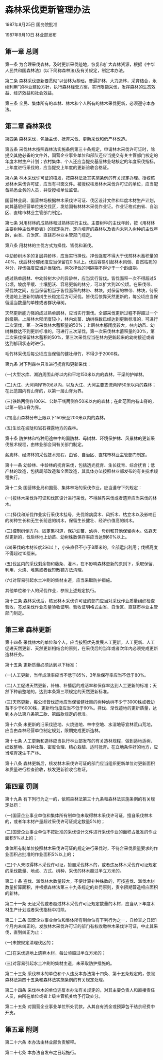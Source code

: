 # 森林采伐更新管理办法

1987年8月25日 国务院批准　

1987年9月10日 林业部发布　

  

## 第一章 总则

第一条 为合理采伐森林，及时更新采伐迹地，恢复和扩大森林资源，根据《中华人民共和国森林法》(以下简称森林法)及有关规定，制定本办法。

第二条 森林采伐更新要贯彻“以营林为基础，普遍护林，大力造林，采育结合，永续利用”的林业建设方针，执行森林经营方案，实行限额采伐，发挥森林的生态效益、经济效益和社会效益。

第三条 全民、集体所有的森林、林木和个人所有的林木采伐更新，必须遵守本办法。

## 第二章 森林采伐

第四条 森林采伐，包括主伐、抚育采伐、更新采伐和低产林改造。

第五条 采伐林木按照森林法实施条例第三十条规定，申请林木采伐许可证时，除提交其他必备的文件外，国营企业事业单位和部队还应当提交有关主管部门核定的年度木材生产计划；农村集体、个人还应当提交基层林业站核定的年度采伐指标。上年度进行采伐的，应当提交上年度的更新验收合格证。

第六条 林木采伐许可证的核发，按森林法及其实施条例的有关规定办理。授权核发林木采伐许可证，应当有书面文件。被授权核发林木采伐许可证的单位，应当配备熟悉业务的人员，并受授权单位监督。

国营林业局、国营林场根据林木采伐许可证、伐区设计文件和年度木材生产计划，向其基层经营单位拨交伐区，发给国有林林木采伐作业证。作业证格式由省、自治区、直辖市林业主管部门制定。

第七条 对用材林的成熟林和过熟林实行主伐。主要树种的主伐年龄，按《用材林主要树种主伐年龄表》的规定执行。定向培育的森林以及表内未列入树种的主伐年龄，由省、自治区、直辖市林业主管部门规定。

第八条 用材林的主伐方式为择伐、皆伐和渐伐。

中幼龄树木多的复层异龄林，应当实行择伐。择伐强度不得大于伐前林木蓄积量的40%，伐后林分郁闭度应当保留在0.5以上。伐后容易引起林木风倒、自然枯死的林分，择伐强度应当适当降低。两次择伐的间隔期不得少于一个龄级期。

成过熟单层林、中幼龄树木少的异龄林，应当实行皆伐。皆伐面积一次不得超过5公顷，坡度平缓、土壤肥沃、容易更新的林分，可以扩大到20公顷。在采伐带、采伐块之间，应当保留相当于皆伐面积的林带、林块。对保留的林带、林块，待采伐迹地上更新的幼树生长稳定后方可采伐。皆伐后依靠天然更新的，每公顷应当保留适当数量的单株或者群状母树。

天然更新能力强的成过熟单层林，应当实行渐伐。全部采伐更新过程不得超过一个龄级期。上层林木郁闭度较小，林内幼苗、幼树株数已经达到更新标准的，可进行二次渐伐，第一次采伐林木蓄积量的50%；上层林木郁闭度较大，林内幼苗、幼树株数达不到更新标准的，可进行三次渐伐，第一次采伐林木蓄积量的30%，第二次采伐保留林木蓄积的50%，第三次采伐应当在林内更新起来的幼树接近或者达到郁闭状态时进行。

毛竹林采伐后每公顷应当保留的健壮母竹，不得少于2000株。

第九条 对下列森林只准进行抚育和更新采伐：

(一)大型水库、湖泊周围山脊以内和平地150米以内的森林，干渠的护岸林。

(二)大江、大河两岸150米以内，以及大江、大河主要支流两岸50米以内的森林；在此范围内有山脊的，以第一层山脊为界。

(三)铁路两侧各100米、公路干线两侧各50米以内的森林；在此范围内有山脊的，以第一层山脊为界。

(四)高山森林分布上限以下150米至200米以内的森林。

(五)生长在坡陡和岩石裸露地方的森林。

第十条 防护林和特种用途林中的国防林、母树林、环境保护林、风景林的更新采伐技术规程，由林业部会同有关部门制定。

薪炭林、经济林的采伐技术规程，由省、自治区、直辖市林业主管部门制定。

第十一条 幼龄林、中龄林的抚育采伐，包括透光抚育、生长抚育、综合抚育；低产林的改造，包括局部改造和全面改造，其具体办法按照林业部发布的有关技术规程执行。

第十二条 国营林业局和国营、集体林场的采伐作业，应当遵守下列规定：

(一)按林木采伐许可证和伐区设计进行采伐，不得越界采伐或者遗弃应当采伐的林木。

(二)择伐和渐伐作业实行采伐木挂号，先伐除病腐木、风折木、枯立木以及影响目的树种生长和无生长前途的树木，保留生长健壮、经济价值高的树木。

(三)控制树倒方向，固定集材道，保护幼苗、幼树、母树和其他保留树木。依靠天然更新的，伐后林地上幼苗、幼树株数保存率应当达到60%以上。

(四)采伐的木材长度2米以上，小头直径不小于8厘米的，全部运出利用；伐根高度不得超过10厘米。

(五)伐区内的采伐剩余物和藤条、灌木，在不影响森林更新的原则下，采取保留、利用、火烧、堆集或者截短散铺方法清理。

(六)对容易引起水土冲刷的集材主道，应当采取防护措施。

其他单位和个人的采伐作业，参照上述规定执行。

第十三条 森林采伐后，核发林木采伐许可证的部门应当对采伐作业质量组织检查验收，签发采伐作业质量验收证明。验收证明格式由省、自治区、直辖市林业主管部门制定。

## 第三章 森林更新

第十四条 采伐林木的单位和个人，应当按照优先发展人工更新，人工更新、人工促进天然更新、天然更新相结合的原则，在采伐后的当年或者次年内必须完成更新造林任务。

第十五条 更新质量必须达到以下标准：

(一)人工更新，当年成活率应当不低于85%，3年后保存率应当不低于80%。

(二)人工促进天然更新，补植、补播后的成活率和保存率达到人工更新的标准；天然下种前整地的，达到本条第三项规定的天然更新标准。

(三)天然更新，每公顷皆伐迹地应当保留健壮目的树种幼树不少于3000株或者幼苗不少于6000株，更新均匀度应当不低于60%。择伐、渐伐迹地的更新质量，达到本办法第八条第二款、第四款规定的标准。

第十六条 未更新的旧采伐迹地、火烧迹地、林中空地、水湿地等宜林荒山荒地，应当由森林经营单位制定规划，限期完成更新造林。

第十七条 人工更新和造林应当执行林业部发布的有关造林规程，做到适地适树、细致整地、良种壮苗、密度合理、精心栽植、适时抚育。在立地条件好的地方，应当培育速生丰产林。

第十八条 森林更新后，核发林木采伐许可证的部门应当组织更新单位对更新面积和质量进行检查验收，核发更新验收合格证。

## 第四章 罚则

第十九条 有下列行为之一的，依照森林法第三十九条和森林法实施条例的有关规定处罚：

(一)国营企业事业单位和集体所有制单位未取得林木采伐许可证，擅自采伐林木的，或者年木材产量超过采伐许可证规定数量5%的；

(二)国营企业事业单位不按批准的采伐设计文件进行采伐作业的面积占批准的作业面积5%以上的；

集体所有制单位按照林木采伐许可证的规定进行采伐时，不符合采伐质量要求的作业面积占批准的作业面积5%以上的；

(三)个人未取得林木采伐许可证，擅自采伐林木的，或者违反林木采伐许可证规定的采伐数量、地点、方式、树种，采伐的林木超过半立方米的。

第二十条 盗伐、滥伐林木数量较大，不便计算补种株数的，可按盗伐、滥伐木材数量折算面积，并根据森林法第三十九条规定的处罚原则，责令限期营造相应面积的新林。

第二十一条 无证采伐或者超过林木采伐许可证规定数量的木材，应当从下年度木材生产计划或者采伐指标中扣除。

第二十二条 国营企业事业单位和集体所有制单位有下列行为之一，自检查之日起1个月内未纠正的，发放林木采伐许可证的部门有权收缴林木采伐许可证，中止其采伐，直到纠正为止：

(一)未按规定清理伐区的；

(二)在采伐迹地上遗弃木材，每公顷超过半立方米的；

(三)对容易引起水土冲刷的集材主道，未采取防护措施的。

第二十三条 采伐林木的单位和个人违反本办法第十四条、第十五条规定的，依照森林法第四十五条和森林法实施条例的有关规定处理。

第二十四条 采伐林木的单位违反本办法有关规定的，对其主要负责人和直接责任人员，由所在单位或者上级主管机关给予行政处分。

第二十五条 对国营企业事业单位所处罚款，从其自有资金或预算包干结余经费中开支。

## 第五章 附则

第二十六条 本办法由林业部负责解释。

第二十七条 本办法自发布之日起施行。